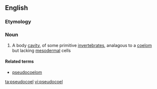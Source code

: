 ==English==

===Etymology===
{{rfe|lang=en}}

===Noun===
{{en-noun}}

# A body [[cavity]], of some primitive [[invertebrate]]s, analagous to a [[coelom]] but lacking [[mesodermal]] cells

====Related terms====
* [[pseudocoelom]]

[[ta:pseudocoel]]
[[vi:pseudocoel]]